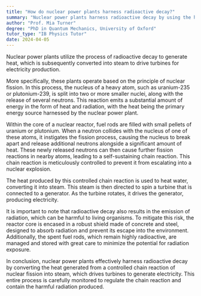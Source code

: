 ```yaml
---
title: "How do nuclear power plants harness radioactive decay?"
summary: "Nuclear power plants harness radioactive decay by using the heat it generates to produce steam, which drives turbines to generate electricity."
author: "Prof. Mia Turner"
degree: "PhD in Quantum Mechanics, University of Oxford"
tutor_type: "IB Physics Tutor"
date: 2024-04-05
---
```


Nuclear power plants utilize the process of radioactive decay to generate heat, which is subsequently converted into steam to drive turbines for electricity production.

More specifically, these plants operate based on the principle of nuclear fission. In this process, the nucleus of a heavy atom, such as uranium-235 or plutonium-239, is split into two or more smaller nuclei, along with the release of several neutrons. This reaction emits a substantial amount of energy in the form of heat and radiation, with the heat being the primary energy source harnessed by the nuclear power plant.

Within the core of a nuclear reactor, fuel rods are filled with small pellets of uranium or plutonium. When a neutron collides with the nucleus of one of these atoms, it instigates the fission process, causing the nucleus to break apart and release additional neutrons alongside a significant amount of heat. These newly released neutrons can then cause further fission reactions in nearby atoms, leading to a self-sustaining chain reaction. This chain reaction is meticulously controlled to prevent it from escalating into a nuclear explosion.

The heat produced by this controlled chain reaction is used to heat water, converting it into steam. This steam is then directed to spin a turbine that is connected to a generator. As the turbine rotates, it drives the generator, producing electricity.

It is important to note that radioactive decay also results in the emission of radiation, which can be harmful to living organisms. To mitigate this risk, the reactor core is encased in a robust shield made of concrete and steel, designed to absorb radiation and prevent its escape into the environment. Additionally, the spent fuel rods, which remain highly radioactive, are managed and stored with great care to minimize the potential for radiation exposure.

In conclusion, nuclear power plants effectively harness radioactive decay by converting the heat generated from a controlled chain reaction of nuclear fission into steam, which drives turbines to generate electricity. This entire process is carefully monitored to regulate the chain reaction and contain the harmful radiation produced.
    